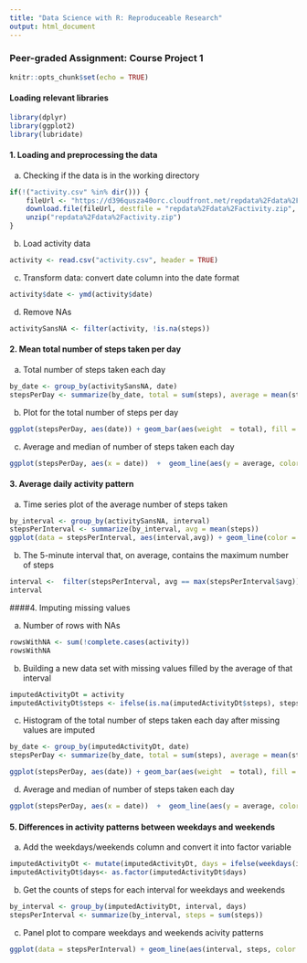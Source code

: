 ```yaml
---
title: "Data Science with R: Reproduceable Research"
output: html_document
---
```


### Peer-graded Assignment: Course Project 1

```r
knitr::opts_chunk$set(echo = TRUE)
```

#### Loading relevant libraries

```r
library(dplyr)
library(ggplot2)
library(lubridate)
```

#### 1. Loading and preprocessing the data
a.  Checking if the data is in the working directory
```r
if(!("activity.csv" %in% dir())) {
    fileUrl <- "https://d396qusza40orc.cloudfront.net/repdata%2Fdata%2Factivity.zip"
    download.file(fileUrl, destfile = "repdata%2Fdata%2Factivity.zip", method = "curl")
    unzip("repdata%2Fdata%2Factivity.zip")
}
```
b. Load activity data
```r
activity <- read.csv("activity.csv", header = TRUE)
```

c. Transform data: convert date column into the date format
```r
activity$date <- ymd(activity$date)
```
d. Remove NAs
```r
activitySansNA <- filter(activity, !is.na(steps))
```

#### 2. Mean total number of steps taken per day
a. Total number of steps taken each day
```r
by_date <- group_by(activitySansNA, date)
stepsPerDay <- summarize(by_date, total = sum(steps), average = mean(steps), med = median(steps))
```
b. Plot for the total number of steps per day
```r
ggplot(stepsPerDay, aes(date)) + geom_bar(aes(weight  = total), fill = "darkblue") + scale_x_date(date_breaks = "2 day", date_labels = "%m/%d")  + labs(title  ="Total steps per day",  x = "date", y = "total steps") + theme(plot.title = element_text(size = 14, color = "darkgreen", face = "bold", hjust = 0.5), axis.title  = element_text(size = 12, face = "italic"), axis.text.x = element_text(angle = 90, hjust = 1, size = 6)) + scale_y_continuous(breaks = seq(min(stepsPerDay$total)-1,max(stepsPerDay$total), 1000 ))
```

c.  Average and median of number of steps taken each day
```r
ggplot(stepsPerDay, aes(x = date))  +  geom_line(aes(y = average, color = "average")) +  geom_line(aes(y = med, color = "median")) + scale_colour_manual("", breaks = c("average", "median"), values = c("maroon4", "orangered1")) + scale_x_date(date_breaks = "2 day", date_labels = "%m/%d")  + labs(title  ="Average and median steps per day",  x = "date", y = "steps") + theme(plot.title = element_text(size = 14, color = "darkgreen", face = "bold", hjust = 0.5), axis.title  = element_text(size = 12, face = "italic"), axis.text.x = element_text(angle = 90, hjust = 1, size = 6)) + scale_y_continuous(breaks = round(seq(min(stepsPerDay$average),max(stepsPerDay$average), 5)))
```

#### 3. Average daily activity pattern
a. Time series plot of the average number of steps taken
```r
by_interval <- group_by(activitySansNA, interval)
stepsPerInterval <- summarize(by_interval, avg = mean(steps))
ggplot(data = stepsPerInterval, aes(interval,avg)) + geom_line(color = "darkblue") + scale_x_continuous(breaks = seq(min(stepsPerInterval$interval), max(stepsPerInterval$interval), 50)) + labs(title  ="Average  steps per interval",  x = "interval", y = "steps") + theme(plot.title = element_text(size = 14, color = "darkgreen", face = "bold", hjust = 0.5), axis.title  = element_text(size = 12, face = "italic"), axis.text.x = element_text(angle = 90, hjust = 1, size = 6)) + scale_y_continuous(breaks = round(seq(min(stepsPerInterval$avg),max(stepsPerInterval$avg), 10)))
```

b. The 5-minute interval that, on average, contains the maximum number of steps
```r
interval <-  filter(stepsPerInterval, avg == max(stepsPerInterval$avg))$interval
interval
```

####4. Imputing missing values

a. Number of rows with NAs
```r
rowsWithNA <- sum(!complete.cases(activity))
rowsWithNA
```

b. Building a new data set with missing values filled by the average of that interval
```r
imputedActivityDt = activity
imputedActivityDt$steps <- ifelse(is.na(imputedActivityDt$steps), stepsPerInterval$avg[match(stepsPerInterval$interval,imputedActivityDt$interval)], imputedActivityDt$steps)
```

c. Histogram of the total number of steps taken each day after missing values are imputed
```r
by_date <- group_by(imputedActivityDt, date)
stepsPerDay <- summarize(by_date, total = sum(steps), average = mean(steps), med = median(steps))

ggplot(stepsPerDay, aes(date)) + geom_bar(aes(weight  = total), fill = "darkblue") + scale_x_date(date_breaks = "2 day", date_labels = "%m/%d")  + labs(title  ="Total steps per day",  x = "date", y = "total steps") + theme(plot.title = element_text(size = 14, color = "darkgreen", face = "bold", hjust = 0.5), axis.title  = element_text(size = 12, face = "italic"), axis.text.x = element_text(angle = 90, hjust = 1, size = 6)) + scale_y_continuous(breaks = seq(min(stepsPerDay$total)-1,max(stepsPerDay$total), 1000 ))
```

d. Average and median of number of steps taken each day
```r
ggplot(stepsPerDay, aes(x = date))  +  geom_line(aes(y = average, color = "average")) +  geom_line(aes(y = med, color = "median")) + scale_colour_manual("", breaks = c("average", "median"), values = c("maroon4", "orangered1")) + scale_x_date(date_breaks = "2 day", date_labels = "%m/%d")  + labs(title  ="Average and median steps per day",  x = "date", y = "steps") + theme(plot.title = element_text(size = 14, color = "darkgreen", face = "bold", hjust = 0.5), axis.title  = element_text(size = 12, face = "italic"), axis.text.x = element_text(angle = 90, hjust = 1, size = 6)) + scale_y_continuous(breaks = round(seq(min(stepsPerDay$average),max(stepsPerDay$average), 5)))
```

#### 5. Differences in activity patterns between weekdays and weekends

a. Add the weekdays/weekends column and convert it into factor variable
```r
imputedActivityDt <- mutate(imputedActivityDt, days = ifelse(weekdays(imputedActivityDt$date) %in% c("Saturday", "Sunday"), "weekends", "weekdays"))
imputedActivityDt$days<- as.factor(imputedActivityDt$days)
```
b. Get the counts of steps for each interval for weekdays and weekends
```r
by_interval <- group_by(imputedActivityDt, interval, days)
stepsPerInterval <- summarize(by_interval, steps = sum(steps))
```
c. Panel plot to compare weekdays and weekends acivity patterns
```r
ggplot(data = stepsPerInterval) + geom_line(aes(interval, steps, color = days)) + facet_grid(days~., scale = "free")  + scale_x_continuous(breaks = seq(min(stepsPerInterval$interval), max(stepsPerInterval$interval), 100)) + labs(title  ="steps per interval",  x = "interval", y = "steps") + theme(plot.title = element_text(size = 14, color = "darkgreen", face = "bold", hjust = 0.5), axis.title  = element_text(size = 12, face = "italic"), axis.text.x = element_text(angle = 90, hjust = 1, size = 6)) + scale_y_continuous(breaks = round(seq(min(stepsPerInterval$steps),max(stepsPerInterval$steps), 1000)))
```